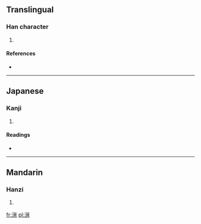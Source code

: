 ==Translingual==

===Han character===
{{Han char|rn=85|rad=水|as=10|sn=13|four=3116<sub>1</sub>|canj=水一金日 (EMCA), 水一戈日 (EMIA)}}

# {{defn|Han|sort=水10}}

====References====
* {{Han ref|kx=0639.120|dkj=17922|dj=1046.050|hdz=31697.050|uh=6E8D|ud=28301|bh=DE61|bd=56929}}

----

==Japanese==

===Kanji===
{{ja-kanji|grade=|rs=水10}}

# {{defn|Japanese|sort=水10}}

====Readings====
* {{ja-readings|on=[[しん]] (shin)|kun=}}

----

==Mandarin==

===Hanzi===
{{cmn-hanzi|pin=[[jìn]] ([[jin4]])|wg=chin<sup>4</sup>}}

# {{defn|Mandarin|sort=水10}}

[[fr:溍]]
[[pl:溍]]